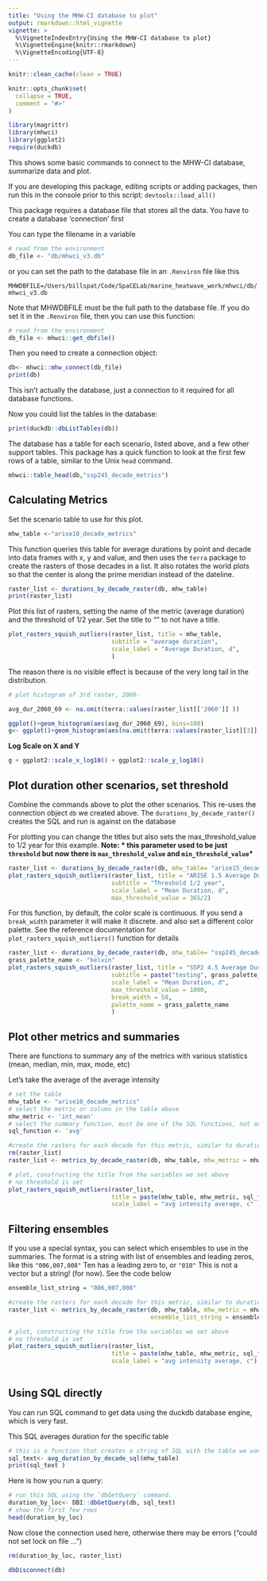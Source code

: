```yaml
---
title: "Using the MHW-CI database to plot"
output: rmarkdown::html_vignette
vignette: >
  %\VignetteIndexEntry{Using the MHW-CI database to plot}
  %\VignetteEngine{knitr::rmarkdown}
  %\VignetteEncoding{UTF-8}
---
```


```r
knitr::clean_cache(clean = TRUE)

knitr::opts_chunk$set(
  collapse = TRUE,
  comment = "#>"
)
```

```r
library(magrittr)
library(mhwci)
library(ggplot2)
require(duckdb)


```

This shows some basic commands to connect to the MHW-CI database, summarize data and plot. 


If you are developing this package,  editing scripts or adding packages, then run this in the console prior to this script: `devtools::load_all()`

This package requires a database file that stores all the data. You have to create a database 'connection' first

You can type the filename in a variable 

```r
# read from the environment
db_file <- "db/mhwci_v3.db"
```

or you can set the path to the database file in an  `.Renviron` file like this

`MHWDBFILE=/Users/billspat/Code/SpaCELab/marine_heatwave_work/mhwci/db/mhwci_v3.db`

Note that MHWDBFILE must be the full path to the database file.  If you do set it in the `.Renviron` file, then you can use this function:

```r
# read from the environment
db_file <- mhwci::get_dbfile()
```

Then you need to create a connection object: 

```r
db<- mhwci::mhw_connect(db_file)
print(db)
```

This isn't actually the database, just a connection to it required for all database functions. 

Now you could list the tables in the database:

```r
print(duckdb::dbListTables(db))
```

The database has a table for each scenario, listed above, and a few other support tables.  This package has a quick function to look at the first few rows of a table, similar to the Unix `head` command.  

```r

mhwci::table_head(db,"ssp245_decade_metrics")

```
## Calculating Metrics

Set the scenario table to use for this plot. 

```r
mhw_table <-"arise10_decade_metrics"
```

This function queries this table for average durations by point and decade into data frames with x, y and value, and then uses the `terra` package to create the rasters of those decades in a list.  It also rotates the world plots so that the center is along the prime meridian instead of the dateline. 

```r
raster_list <- durations_by_decade_raster(db, mhw_table)
print(raster_list)
```

Plot this list of rasters, setting the name of the metric (average duration) and the threshold of 1/2 year.  Set the title to "" to not have a title.  

```r
plot_rasters_squish_outliers(raster_list, title = mhw_table, 
                             subtitle = "average duration",
                             scale_label = "Average Duration, d", 
                             )

```

The reason there is no visible effect is because of the very long tail in the distribution. 

```r
# plot histogram of 3rd raster, 2060-

avg_dur_2060_69 <- na.omit(terra::values(raster_list[['2060']] ))

ggplot()+geom_histogram(aes(avg_dur_2060_69), bins=100)
g<- ggplot()+geom_histogram(aes(na.omit(terra::values(raster_list[[3]]))), bins=100)

```

**Log Scale on X and Y**


```r
g + ggplot2::scale_x_log10() + ggplot2::scale_y_log10() 

```


## Plot duration other scenarios, set threshold

Combine the commands above to plot the other scenarios.  This re-uses the connection object `db` we created above.   The `durations_by_decade_raster()` creates the SQL and run is against on the database

For plotting you can change the titles but also sets the max_threshold_value to 1/2 year for this example.   **Note: * this parameter used to be just `threshold` but now there is `max_threshold_value` and `min_threshold_value`* **


```r
raster_list <- durations_by_decade_raster(db, mhw_table= "arise15_decade_metrics")
plot_rasters_squish_outliers(raster_list, title = "ARISE 1.5 Average Duration", 
                             subtitle = "Threshold 1/2 year",
                             scale_label = "Mean Duration, d", 
                             max_threshold_value = 365/2)


```

For this function, by default, the color scale is continuous. If you send a `break_width` parameter it will make it discrete.  and also set a different color palette.  See the reference documentation for `plot_rasters_squish_outliers()` function for details 

```r
raster_list <- durations_by_decade_raster(db, mhw_table= "ssp245_decade_metrics")
grass_palette_name <- "kelvin"
plot_rasters_squish_outliers(raster_list, title = "SSP2 4.5 Average Duration", 
                             subtitle = paste("testing", grass_palette_name, "colr palette"),
                             scale_label = "Mean Duration, d", 
                             max_threshold_value = 1000,
                             break_width = 50,
                             palette_name = grass_palette_name
                             )


```

## Plot other metrics and summaries

There are functions to summary any of the metrics with various statistics (mean, median, min, max, mode, etc)

Let's take the average of the average intensity

```r
# set the table
mhw_table <- "arise10_decade_metrics"
# select the metric or column in the table above
mhw_metric <- 'int_mean'
# select the summary function, must be one of the SQL functions, not an R function
sql_function <- 'avg'

#create the rasters for each decade for this metric, similar to duration but tis is a generic function
rm(raster_list)
raster_list <- metrics_by_decade_raster(db, mhw_table, mhw_metric = mhw_metric, sql_function = sql_function)

# plot, constructing the title from the variables we set above
# no threshold is set
plot_rasters_squish_outliers(raster_list, 
                             title = paste(mhw_table, mhw_metric, sql_function), 
                             scale_label = "avg intensity average, c" )
```


## Filtering ensembles

If you use a special syntax, you can select which ensembles to use in the summaries.  The format is a string with list of ensembles and leading zeros, like this `"006,007,008"`  Ten has a leading zero to, or `"010"`  This is not a vector but a string!  (for now).  See the code below

```r

ensemble_list_string = "006,007,008"

#create the rasters for each decade for this metric, similar to duration but tis is a generic function
raster_list <- metrics_by_decade_raster(db, mhw_table, mhw_metric = mhw_metric, sql_function = sql_function, 
                                        ensemble_list_string = ensemble_list_string )

# plot, constructing the title from the variables we set above
# no threshold is set
plot_rasters_squish_outliers(raster_list, 
                             title = paste(mhw_table, mhw_metric, sql_function, " ensembles ", ensemble_list_string), 
                             scale_label = "avg intensity average, c")
                             
```


## Using SQL directly 

You can run SQL command to get data using the duckdb database engine, which is very fast.  

This SQL averages duration for the specific table 

```r
# this is a function that creates a string of SQL with the table we want to use
sql_text<- avg_duration_by_decade_sql(mhw_table)
print(sql_text )
```


Here is how you run a query: 

```r
# run this SQL using the `dbGetQuery` command.  
duration_by_loc<- DBI::dbGetQuery(db, sql_text)
# show the first few rows
head(duration_by_loc)
```

Now close the connection used here, otherwise there may be errors ("could not set lock on file ...")


```r
rm(duration_by_loc, raster_list)

dbDisconnect(db)
```